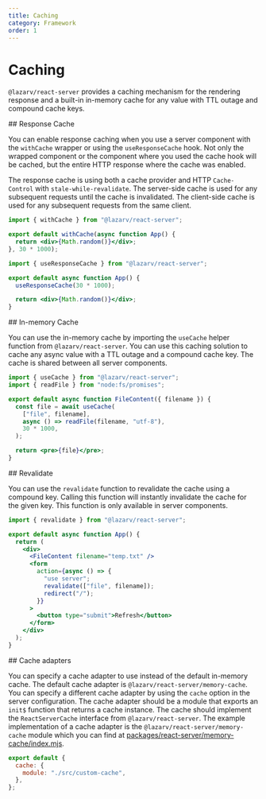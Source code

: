 ```yaml
---
title: Caching
category: Framework
order: 1
---
```



# Caching

`@lazarv/react-server` provides a caching mechanism for the rendering response and a built-in in-memory cache for any value with TTL outage and compound cache keys.

<Link name="response-cache">
## Response Cache
</Link>

You can enable response caching when you use a server component with the `withCache` wrapper or using the `useResponseCache` hook. Not only the wrapped component or the component where you used the cache hook will be cached, but the entire HTTP response where the cache was enabled.

The response cache is using both a cache provider and HTTP `Cache-Control` with `stale-while-revalidate`. The server-side cache is used for any subsequent requests until the cache is invalidated. The client-side cache is used for any subsequent requests from the same client.

```jsx
import { withCache } from "@lazarv/react-server";

export default withCache(async function App() {
  return <div>{Math.random()}</div>;
}, 30 * 1000);
```

```jsx
import { useResponseCache } from "@lazarv/react-server";

export default async function App() {
  useResponseCache(30 * 1000);

  return <div>{Math.random()}</div>;
}
```

<Link name="in-memory-cache">
## In-memory Cache
</Link>

You can use the in-memory cache by importing the `useCache` helper function from `@lazarv/react-server`. You can use this caching solution to cache any async value with a TTL outage and a compound cache key. The cache is shared between all server components.

```jsx
import { useCache } from "@lazarv/react-server";
import { readFile } from "node:fs/promises";

export default async function FileContent({ filename }) {
  const file = await useCache(
    ["file", filename],
    async () => readFile(filename, "utf-8"),
    30 * 1000,
  );

  return <pre>{file}</pre>;
}
```

<Link name="revalidate">
## Revalidate
</Link>

You can use the `revalidate` function to revalidate the cache using a compound key. Calling this function will instantly invalidate the cache for the given key. This function is only available in server components.

```jsx
import { revalidate } from "@lazarv/react-server";

export default async function App() {
  return (
    <div>
      <FileContent filename="temp.txt" />
      <form
        action={async () => {
          "use server";
          revalidate(["file", filename]);
          redirect("/");
        }}
      >
        <button type="submit">Refresh</button>
      </form>
    </div>
  );
}
```

<Link name="cache-adapters">
## Cache adapters
</Link>

You can specify a cache adapter to use instead of the default in-memory cache. The default cache adapter is `@lazarv/react-server/memory-cache`. You can specify a different cache adapter by using the `cache` option in the server configuration. The cache adapter should be a module that exports an `init$` function that returns a cache instance. The cache should implement the `ReactServerCache` interface from `@lazarv/react-server`. The example implementation of a cache adapter is the `@lazarv/react-server/memory-cache` module which you can find at [packages/react-server/memory-cache/index.mjs](https://github.com/lazarv/react-server/blob/main/packages/react-server/memory-cache/index.mjs).

```mjs
export default {
  cache: {
    module: "./src/custom-cache",
  },
};
```
